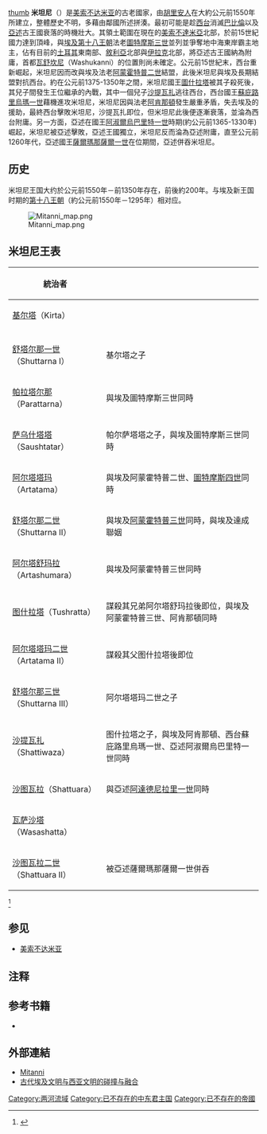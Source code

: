 {{NoteTA
|G1 = Country
|1 = zh-cn:赫梯;zh-tw:西台;
}}
{{两河文明}}
{{印歐學}}
[[圖像:Near_East_1400_BCE.png|thumb]]
'''米坦尼'''（{{lang-en|Mitanni}}）是[[美索不达米亚|美索不达米亚]]的古老國家，由[[胡里安人|胡里安人]]在大約公元前1550年所建立，整體歷史不明，多藉由鄰國所述拼湊。最初可能是趁[[西台|西台]]消滅[[巴比倫|巴比倫]]以及[[亞述|亞述]]古王國衰落的時機壯大。其領土範圍在現在的[[美索不達米亞|美索不達米亞]]北部，於前15世紀國力達到頂峰，與[[古埃及|埃及]][[埃及第十八王朝|第十八王朝]]法老[[圖特摩斯三世|圖特摩斯三世]]並列並爭奪地中海東岸霸主地主，佔有目前的[[土耳其|土耳其]]東南部、[[敘利亞|敘利亞]]北部與[[伊拉克|伊拉克]]北部，將亞述古王國納為附庸，首都[[瓦舒坎尼|瓦舒坎尼]]（Washukanni）的位置則尚未確定。公元前15世紀末，西台重新崛起，米坦尼因而改與埃及法老[[阿蒙霍特普二世|阿蒙霍特普二世]]結盟，此後米坦尼與埃及長期結盟對抗西台。約在公元前1375-1350年之間，米坦尼國王[[圖什拉塔|圖什拉塔]]被其子殺死後，其兒子間發生王位繼承的內戰，其中一個兒子[[沙提瓦扎|沙提瓦扎]]逃往西台，西台國王[[蘇庇路里烏瑪一世|蘇庇路里烏瑪一世]]藉機進攻米坦尼，米坦尼因與法老[[阿肯那頓|阿肯那頓]]發生嚴重矛盾，失去埃及的援助，最終西台擊敗米坦尼，沙提瓦扎即位，但米坦尼此後便逐漸衰落，並淪為西台附庸。另一方面，亞述在國王[[阿淑爾烏巴里特一世|阿淑爾烏巴里特一世]]時期(約公元前1365-1330年)崛起，米坦尼被亞述擊敗，亞述王國獨立，米坦尼反而淪為亞述附庸，直至公元前1260年代，亞述國王[[薩爾瑪那薩爾一世|薩爾瑪那薩爾一世]]在位期間，亞述併吞米坦尼。

== 历史 ==
米坦尼王国大约於公元前1550年－前1350年存在，前後約200年。与埃及新王国时期的[[第十八王朝|第十八王朝]]（約公元前1550年－1295年）相对应。

[[File:Mitanni_map.png|thumb]]

== 米坦尼王表 ==
<!--{| border="1" cellpadding="5" cellspacing="0"-->
{| class="wikitable"
 |- bgcolor="#efefef"
! 統治者 !! 
|-
| [[基尔塔|基尔塔]]（Kirta）
| 
|-
|-
| [[舒塔尔那一世|舒塔尔那一世]]（Shuttarna I）
| 基尔塔之子
|-
| [[帕拉塔尔那|帕拉塔尔那]]（Parattarna）
| 與埃及圖特摩斯三世同時
|-
| [[萨乌什塔塔|萨乌什塔塔]]（Saushtatar）
| 帕尔萨塔塔之子，與埃及圖特摩斯三世同時
|-
| [[阿尔塔塔玛|阿尔塔塔玛]]（Artatama）
| 與埃及阿蒙霍特普二世、[[圖特摩斯四世|圖特摩斯四世]]同時
|-
| [[舒塔尔那二世|舒塔尔那二世]]（Shuttarna II）
| 與埃及[[阿蒙霍特普三世|阿蒙霍特普三世]]同時，與埃及達成聯姻
|-
| [[阿尔塔舒玛拉|阿尔塔舒玛拉]]（Artashumara）
|與埃及阿蒙霍特普三世同時
|-
| [[图什拉塔|图什拉塔]]（Tushratta）
|謀殺其兄弟阿尔塔舒玛拉後即位，與埃及阿蒙霍特普三世、阿肯那頓同時
|-
| [[阿尔塔塔玛二世|阿尔塔塔玛二世]]（Artatama II）
|謀殺其父图什拉塔後即位
|-
| [[舒塔尔那三世|舒塔尔那三世]]（Shuttarna III）
|阿尔塔塔玛二世之子
|-
| [[沙提瓦扎|沙提瓦扎]]（Shattiwaza）
|图什拉塔之子，與埃及阿肯那頓、西台蘇庇路里烏瑪一世、亞述阿淑爾烏巴里特一世同時
|-
| [[沙图瓦拉|沙图瓦拉]]（Shattuara）
| 與亞述[[阿達德尼拉里一世|阿達德尼拉里一世]]同時
|-
| [[瓦萨沙塔|瓦萨沙塔]]（Wasashatta）
|
|-
| [[沙图瓦拉二世|沙图瓦拉二世]]（Shattuara II）
|被亞述薩爾瑪那薩爾一世併吞
|}
<ref>{{Harvnb|中华世纪坛世界艺术馆|2007|p=156}}</ref>

== 参见 ==
* [[美索不达米亚|美索不达米亚]]

== 注释 ==
{{reflist|colwidth=30em}}

== 参考书籍 ==
* <cite id="CITEREF中华世纪坛世界艺术馆2007">{{cite book
|ref=harv
|author=中华世纪坛世界艺术馆
|title=美索不达米亚文明
|location=北京
|publisher=文物出版社
|edition=第1版
|isbn=978-7-5010-2112-3
|language=zh
|date=2007年2月}}</cite>

== 外部連結 ==
* [http://www.livius.org/mi-mn/mitanni/mitanni.html Mitanni] {{Wayback|url=http://www.livius.org/mi-mn/mitanni/mitanni.html |date=20110629212443 }}
* [https://web.archive.org/web/20160617204623/http://sohac.nenu.edu.cn/kyss/asia/bbs/baogao/6.htm 古代埃及文明与西亚文明的碰撞与融合]

{{Mitanni kings}}
{{Ancient kingdoms in Anatolia}}
{{古叙利亚和美索不达米亚}}

[[Category:两河流域|Category:两河流域]]
[[Category:已不存在的中东君主国|Category:已不存在的中东君主国]]
[[Category:已不存在的帝國|Category:已不存在的帝國]]